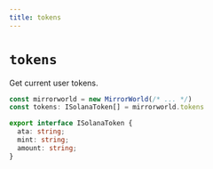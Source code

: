 ```yaml
---
title: tokens
---
```


# `tokens`

Get current user tokens.
```ts
const mirrorworld = new MirrorWorld(/* ... */)
const tokens: ISolanaToken[] = mirrorworld.tokens

export interface ISolanaToken {
  ata: string;
  mint: string;
  amount: string;
}
```